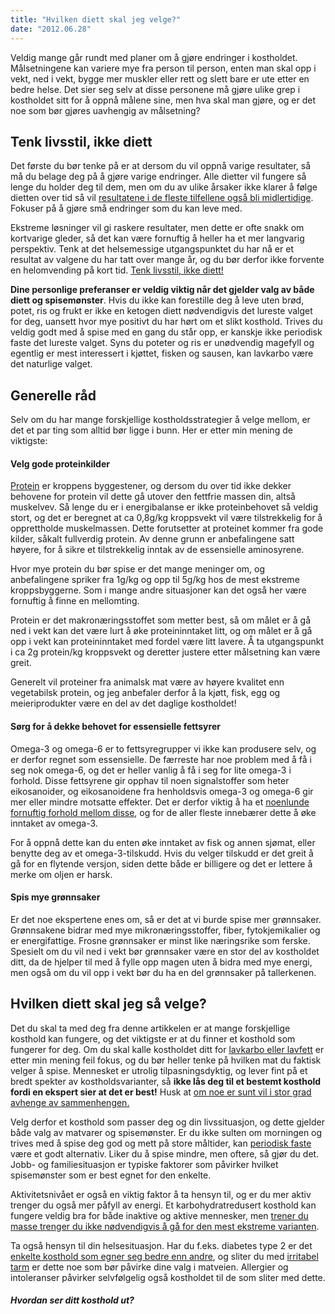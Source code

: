 ```yaml
---
title: "Hvilken diett skal jeg velge?"
date: "2012.06.28"
---
```


Veldig mange går rundt med planer om å gjøre endringer i kostholdet. Målsetningene kan variere mye fra person til person, enten man skal opp i vekt, ned i vekt, bygge mer muskler eller rett og slett bare er ute etter en bedre helse. Det sier seg selv at disse personene må gjøre ulike grep i kostholdet sitt for å oppnå målene sine, men hva skal man gjøre, og er det noe som bør gjøres uavhengig av målsetning?

## Tenk livsstil, ikke diett

Det første du bør tenke på er at dersom du vil oppnå varige resultater, så må du belage deg på å gjøre varige endringer. Alle dietter vil fungere så lenge du holder deg til dem, men om du av ulike årsaker ikke klarer å følge dietten over tid så vil [resultatene i de fleste tilfellene også bli midlertidige](http://www.friskogfunksjonell.no/midlertidige-losninger/ "Midlertidige løsninger – midlertidige resultater"). Fokuser på å gjøre små endringer som du kan leve med.

Ekstreme løsninger vil gi raskere resultater, men dette er ofte snakk om kortvarige gleder, så det kan være fornuftig å heller ha et mer langvarig perspektiv. Tenk at det helsemessige utgangspunktet du har nå er et resultat av valgene du har tatt over mange år, og du bør derfor ikke forvente en helomvending på kort tid. [Tenk livsstil, ikke diett!](http://www.friskogfunksjonell.no/diett-eller-livsstilsendring/ "Diett eller livsstilsendring?")

**Dine personlige preferanser er veldig viktig når det gjelder valg av både diett og spisemønster**. Hvis du ikke kan forestille deg å leve uten brød, potet, ris og frukt er ikke en ketogen diett nødvendigvis det lureste valget for deg, uansett hvor mye positivt du har hørt om et slikt kosthold. Trives du veldig godt med å spise med en gang du står opp, er kanskje ikke periodisk faste det lureste valget. Syns du poteter og ris er unødvendig magefyll og egentlig er mest interessert i kjøttet, fisken og sausen, kan lavkarbo være det naturlige valget.

## Generelle råd

Selv om du har mange forskjellige kostholdsstrategier å velge mellom, er det et par ting som alltid bør ligge i bunn. Her er etter min mening de viktigste:

#### Velg gode proteinkilder

[Protein](naeringsstoffer/protein.qmd "Protein") er kroppens byggestener, og dersom du over tid ikke dekker behovene for protein vil dette gå utover den fettfrie massen din, altså muskelvev. Så lenge du er i energibalanse er ikke proteinbehovet så veldig stort, og det er beregnet at ca 0,8g/kg kroppsvekt vil være tilstrekkelig for å opprettholde muskelmassen. Dette forutsetter at proteinet kommer fra gode kilder, såkalt fullverdig protein. Av denne grunn er anbefalingene satt høyere, for å sikre et tilstrekkelig inntak av de essensielle aminosyrene.

Hvor mye protein du bør spise er det mange meninger om, og anbefalingene spriker fra 1g/kg og opp til 5g/kg hos de mest ekstreme kroppsbyggerne. Som i mange andre situasjoner kan det også her være fornuftig å finne en mellomting.

Protein er det makronæringsstoffet som metter best, så om målet er å gå ned i vekt kan det være lurt å øke proteininntaket litt, og om målet er å gå opp i vekt kan proteininntaket med fordel være litt lavere. Å ta utgangspunkt i ca 2g protein/kg kroppsvekt og deretter justere etter målsetning kan være greit.

Generelt vil proteiner fra animalsk mat være av høyere kvalitet enn vegetabilsk protein, og jeg anbefaler derfor å la kjøtt, fisk, egg og meieriprodukter være en del av det daglige kostholdet!

#### Sørg for å dekke behovet for essensielle fettsyrer

Omega-3 og omega-6 er to fettsyregrupper vi ikke kan produsere selv, og er derfor regnet som essensielle. De færreste har noe problem med å få i seg nok omega-6, og det er heller vanlig å få i seg for lite omega-3 i forhold. Disse fettsyrene gir opphav til noen signalstoffer som heter eikosanoider, og eikosanoidene fra henholdsvis omega-3 og omega-6 gir mer eller mindre motsatte effekter. Det er derfor viktig å ha et [noenlunde fornuftig forhold mellom disse](http://www.friskogfunksjonell.no/omega-3-og-omega-6-i-kostholdet/ "Omega-3 og Omega-6 i kostholdet"), og for de aller fleste innebærer dette å øke inntaket av omega-3.

For å oppnå dette kan du enten øke inntaket av fisk og annen sjømat, eller benytte deg av et omega-3-tilskudd. Hvis du velger tilskudd er det greit å gå for en flytende versjon, siden dette både er billigere og det er lettere å merke om oljen er harsk.

#### Spis mye grønnsaker

Er det noe ekspertene enes om, så er det at vi burde spise mer grønnsaker. Grønnsakene bidrar med mye mikronæringsstoffer, fiber, fytokjemikalier og er energifattige. Frosne grønnsaker er minst like næringsrike som ferske. Spesielt om du vil ned i vekt bør grønnsaker være en stor del av kostholdet ditt, da de hjelper til med å fylle opp magen uten å bidra med mye energi, men også om du vil opp i vekt bør du ha en del grønnsaker på tallerkenen.

## Hvilken diett skal jeg så velge?

Det du skal ta med deg fra denne artikkelen er at mange forskjellige kosthold kan fungere, og det viktigste er at du finner et kosthold som fungerer for deg. Om du skal kalle kostholdet ditt for [lavkarbo eller lavfett](http://www.friskogfunksjonell.no/lavkarbo-eller-lavfett-er-dette-riktig-fokus/ "Lavkarbo eller lavfett, er dette riktig fokus?") er etter min mening feil fokus, og du bør heller tenke på hvilken mat du faktisk velger å spise. Mennesket er utrolig tilpasningsdyktig, og lever fint på et bredt spekter av kostholdsvarianter, så **ikke lås deg til et bestemt kosthold fordi en ekspert sier at det er best!** Husk at [om noe er sunt vil i stor grad avhenge av sammenhengen.](http://www.friskogfunksjonell.no/betydningen-av-kontekst/ "Sunt eller usunt – betydningen av kontekst")

Velg derfor et kosthold som passer deg og din livssituasjon, og dette gjelder både valg av matvarer og spisemønster. Er du ikke sulten om morningen og trives med å spise deg god og mett på store måltider, kan [periodisk faste](http://www.friskogfunksjonell.no/periodisk-faste-til-jul/ "Periodisk faste til jul?") være et godt alternativ. Liker du å spise mindre, men oftere, så gjør du det. Jobb- og familiesituasjon er typiske faktorer som påvirker hvilket spisemønster som er best egnet for den enkelte.

Aktivitetsnivået er også en viktig faktor å ta hensyn til, og er du mer aktiv trenger du også mer påfyll av energi. Et karbohydratredusert kosthold kan fungere veldig bra for både inaktive og aktive mennesker, men [trener du masse trenger du ikke nødvendigvis å gå for den mest ekstreme varianten](http://www.friskogfunksjonell.no/en-enkel-innforing-i-lavkarbokosthold/ "En kort innføring i lavkarbokosthold og tilpasning til din livsstil").

Ta også hensyn til din helsesituasjon. Har du f.eks. diabetes type 2 er det [enkelte kosthold som egner seg bedre enn andre](http://www.friskogfunksjonell.no/hvordan-bor-en-diabetiker-spise/ "Hvordan bør en diabetiker spise?"), og sliter du med [irritabel tarm](http://www.friskogfunksjonell.no/irritabel-tarm-og-hva-du-kan-gjore-med-det/ "Irritabel tarm og hva du kan gjøre med det!") er dette noe som bør påvirke dine valg i matveien. Allergier og intoleranser påvirker selvfølgelig også kostholdet til de som sliter med dette.

##### Hvordan ser ditt kosthold ut?
